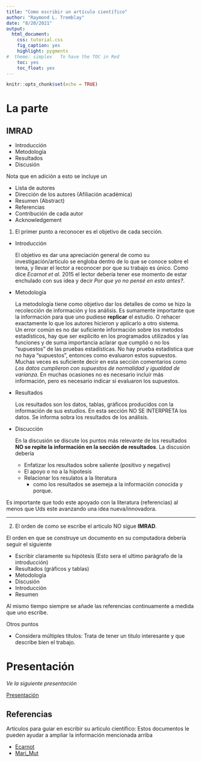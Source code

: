 ```yaml
---
title: "Como escribir un artículo científico"
author: "Raymond L. Tremblay"
date: "8/20/2021"
output:
  html_document:
    css: tutorial.css
    fig_caption: yes
    highlight: pygments
#  theme: simplex   To have the TOC in Red
    toc: yes
    toc_float: yes
---
```


```r
knitr::opts_chunk$set(echo = TRUE)
```


# La parte 
## IMRAD

  - Introducción
  - Metodología
  - Resultados
  - Discusión
  
  Nota que en adición a esto se incluye un
  
  - Lista de autores
  - Dirección de los autores (Afiliación académica)
  - Resumen (Abstract)
  - Referencias
  - Contribución de cada autor
  - Acknowledgement 
  
  
1. El primer punto a reconocer es el objetivo de cada sección.

  - Introducción
  
      El objetivo es dar una apreciación general de como su investigación/articulo se engloba dentro de lo que se conoce sobre el tema, y llevar el lector a reconocer por que su trabajo es único.  Como dice *Ecarnot et al.* 2015 el lector debería tener ese momento de estar enchulado con sus idea y decir *Por que yo no pensé en esto antes?*.  
      
  - Metodología
  
     La metodología tiene como objetivo dar los detalles de como se hizo la recolección de información y los análisis. Es sumamente importante que la información para que uno pudiese **replicar** el estudio.   O rehacer exactamente lo que los autores hicieron y aplicarlo a otro sistema.   
  Un error común es no dar suficiente información sobre los metodos estadísticos, hay que ser explicito en los programados utilizados y las funciones y de suma importancia aclarar que cumplió o no los "supuestos " de las pruebas estadísticas.   No hay prueba estadística que no haya "supuestos", entonces como evaluaron estos supuestos. Muchas veces es suficiente decir en esta sección comentarios como *Los datos cumplieron con supuestos de normalidad y igualdad de varianza*.   En muchas ocasiones no es necesario incluir más información, pero es necesario indicar si evaluaron los supuestos. 
  
  
  
  
  
  - Resultados
  
     Los resultados son los datos, tablas, gráficos producidos con la información de sus estudios. En esta sección NO SE INTERPRETA los datos. Se informa sobra los resultados de los análisis.     
  
  - Discucción
  
    En la discusión se discute los puntos más relevante de los resultados **NO se repite la información en la sección de resultados**.  La discusión debería 
     
     - Enfatizar los resultados sobre saliente (positivo y negativo)
     - El apoyo o no a la hipotesis
     - Relacionar los resulatos a la literatura
        - como los resultados se asemeja a la información conocida y porque.
        
  Es importante que todo este apoyado con la literatura (referencias) al menos que Uds este avanzando una idea nueva/innovadora.       
        

***


2. El orden de como se escribe el articulo NO sigue **IMRAD**.

El orden en que se construye un documento en su computadora debería seguir el siguiente 

  - Escribir claramente su hipótesis (Esto sera el ultimo parágrafo de la introducción)
  - Resultados (gráficos y tablas)
  - Metodología 
  - Discusión
  - Introducción 
  - Resumen
  
  Al mismo tiempo siempre se añade las referencias continuamente a medida que uno escribe.
  
  Otros puntos
  
   - Considera múltiples títulos: Trata de tener un titulo interesante y que describe bien el trabajo. 
   
  
# Presentación 

*Ve la siguiente presentación*

[Presentación](Prresentation/Como estructurar un paper de revisión de literatura.pdf)





## Referencias

Artículos para guiar en escribir su articulo científico: Estos documentos le pueden ayudar a ampliar la información mencionada arriba


- [Ecarnot](PDF/Ecarnot_EGM_HowToWrite.pdf)
- [Mari_Mut](PDF/Mari_Mut.pdf)



